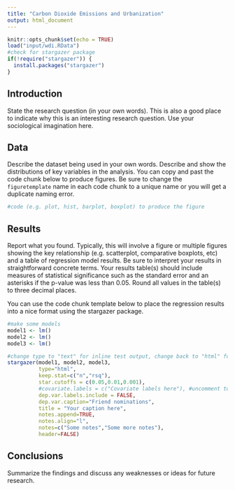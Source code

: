 ```yaml
---
title: "Carbon Dioxide Emissions and Urbanization"
output: html_document
---
```


```r
knitr::opts_chunk$set(echo = TRUE)
load("input/wdi.RData")
#check for stargazer package
if(!require("stargazer")) {
  install.packages("stargazer")
}
```

## Introduction

State the research question (in your own words). This is also a good place to indicate why this is an interesting research question. Use your sociological imagination here. 

## Data

Describe the dataset being used in your own words. Describe and show the distributions of key variables in the analysis. You can copy and past the code chunk below to produce figures. Be sure to change the `figuretemplate` name in each code chunk to a unique name or you will get a duplicate naming error. 

```r
#code (e.g. plot, hist, barplot, boxplot) to produce the figure
```

## Results 

Report what you found. Typically, this will involve a figure or multiple figures showing the key relationship (e.g. scatterplot, comparative boxplots, etc) and a table of regression model results. Be sure to interpret your results in straightforward concrete terms. Your results table(s) should include measures of statistical significance such as the standard error and an asterisks if the p-value was less than 0.05. Round all values in the table(s) to three decimal places.

You can use the code chunk template below to place the regression results into a nice format using the stargazer package. 
```r
#make some models
model1 <- lm()
model2 <- lm()
model3 <- lm()

#change type to "text" for inline test output, change back to "html" for knitting to html
stargazer(model1, model2, model3,
          type="html",
          keep.stat=c("n","rsq"),
          star.cutoffs = c(0.05,0.01,0.001),
          #covariate.labels = c("Covariate labels here"), #uncomment to add nice labels
          dep.var.labels.include = FALSE,
          dep.var.caption="Friend nominations",
          title = "Your caption here",
          notes.append=TRUE,
          notes.align="l",
          notes=c("Some notes","Some more notes"),
          header=FALSE)
```

## Conclusions

Summarize the findings and discuss any weaknesses or ideas for future research.